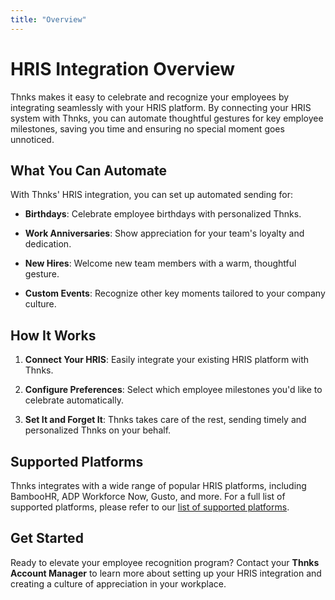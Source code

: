 ```yaml
---
title: "Overview"
---
```


# HRIS Integration Overview

Thnks makes it easy to celebrate and recognize your employees by integrating seamlessly with your HRIS platform. By connecting your HRIS system with Thnks, you can automate thoughtful gestures for key employee milestones, saving you time and ensuring no special moment goes unnoticed.

## What You Can Automate

With Thnks' HRIS integration, you can set up automated sending for:

* **Birthdays**: Celebrate employee birthdays with personalized Thnks.

* **Work Anniversaries**: Show appreciation for your team's loyalty and dedication.

* **New Hires**: Welcome new team members with a warm, thoughtful gesture.

* **Custom Events**: Recognize other key moments tailored to your company culture.

## How It Works

1. **Connect Your HRIS**: Easily integrate your existing HRIS platform with Thnks.

2. **Configure Preferences**: Select which employee milestones you'd like to celebrate automatically.

3. **Set It and Forget It**: Thnks takes care of the rest, sending timely and personalized Thnks on your behalf.

## Supported Platforms

Thnks integrates with a wide range of popular HRIS platforms, including BambooHR, ADP Workforce Now, Gusto, and more. For a full list of supported platforms, please refer to our [list of supported platforms](/hris/platforms).

## Get Started

Ready to elevate your employee recognition program? Contact your **Thnks Account Manager** to learn more about setting up your HRIS integration and creating a culture of appreciation in your workplace.